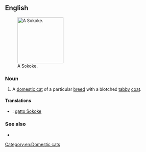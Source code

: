 ==English==
[[File:Sokoke dalili.jpg|thumb|right|150px|A Sokoke.]]
===Noun===
{{en-noun}}

# A [[domestic cat]] of a particular [[breed]] with a blotched [[tabby]] [[coat]].

====Translations====
{{checktrans-top}}
* {{ttbc|it}}: [[gatto Sokoke]]
{{trans-mid}}

{{trans-bottom}}

===See also===
* {{pedia|Sokoke}}

[[Category:en:Domestic cats]]